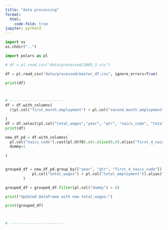 ```yaml
---
title: "data processing"
format:
  html:
    code-fold: true
jupyter: python3
---
```


```python
import os
os.chdir("..")
```

```python
import polars as pl
```

```python
# df = pl.read_csv("data/processed/2005_3.csv")

df = pl.read_csv("data/processed/master_df.csv", ignore_errors=True)

print(df)



# ------------------------
df = df.with_columns(
  ((pl.col("first_month_employment") + pl.col("second_month_employment") + pl.col("third_month_employment")) / 3).alias("total_employment")

)
df = df.select(pl.col("total_wages","year", "qtr", "naics_code", "total_employment"))
print(df)

new_df_pd = df.with_columns(
  pl.col("naics_code").cast(pl.Utf8).str.slice(0,4).alias("first_4_naics_code"),
  dummy=1
  
)


grouped_df = new_df_pd.group_by(["year", "qtr", "first_4_naics_code"]).agg((
            pl.col("total_wages") + pl.col("total_employment")).alias("total_wages_sum"), pl.col("dummy").sum().alias("dummy")
        )

grouped_df = grouped_df.filter(pl.col("dummy") > 4)

print("Updated DataFrame with new total_wages:")

print(grouped_df)



# ------------------------



```